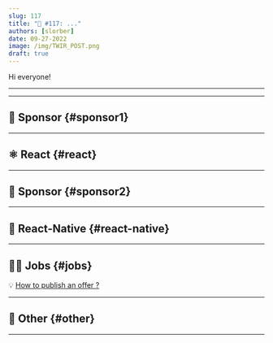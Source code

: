 ```yaml
---
slug: 117
title: "📨 #117: ..."
authors: [slorber]
date: 09-27-2022
image: /img/TWIR_POST.png
draft: true
---
```


Hi everyone!

<Todo/>

<!-- truncate -->

---


<Support/>

---

## 💸 Sponsor {#sponsor1}


<Sponsor1/>

---

## ⚛️ React {#react}


<ReactContent/>

<SubscribeFormEmbed />

---

## 💸 Sponsor {#sponsor2}


<Sponsor2/>

---

## 📱 React-Native {#react-native}


<ReactNativeContent/>

---

## 🧑‍💻 Jobs {#jobs}


<Jobs/>

💡 [How to publish an offer ?](https://thisweekinreact.com/sponsor)

---

## 🔀 Other {#other}


<OtherContent/>

---


<Meme/>
